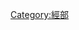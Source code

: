 {{Catnav|頁面分類|人文學科|文学|書籍|圖書資訊科學|分类方式|圖書分類法|四部分類法|經部}}
{{Catnav|頁面分類|總類|書籍|圖書分類法|四部分類法|經部}}

{{Catmore|尚書 (經)|尚書}}

[[Category:經部|Category:經部]]